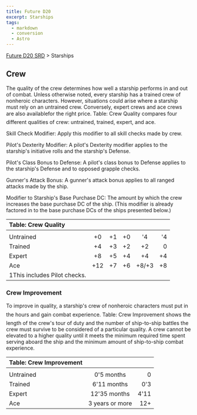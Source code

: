 ```yaml
---
title: Future D20
excerpt: Starships
tags:
  - markdown
  - conversion
  - Astro
---
```






[Future D20 SRD]( / ) > Starships




## Crew


The quality of the crew determines how well a starship performs in and out of combat. Unless otherwise noted, every starship has a trained crew of nonheroic characters. However, situations could arise where a starship must rely on an untrained crew. Conversely, expert crews and ace crews are also availablefor the right price. Table: Crew Quality compares four different qualities of crew: untrained, trained, expert, and ace.


Skill Check Modifier: Apply this modifier to all skill checks made by crew.


Pilot's Dexterity Modifier: A pilot's Dexterity modifier applies to the starship's initiative rolls and the starship's Defense.


Pilot's Class Bonus to Defense: A pilot's class bonus to Defense applies to the starship's Defense and to opposed grapple checks.


Gunner's Attack Bonus: A gunner's attack bonus applies to all ranged attacks made by the ship.


Modifier to Starship's Base Purchase DC: The amount by which the crew increases the base purchase DC of the ship. (This modifier is already factored in to the base purchase DCs of the ships presented below.)


| Table: Crew Quality |  |  |  |  |  |
| :--------------------- | :--: | :--: | :--: | :--: | --: |
|  |  |  |  |  |  |
| Untrained | +0 | +1 | +0 | '4 | '4 |
| Trained | +4 | +3 | +2 | +2 | 0 |
| Expert | +8 | +5 | +4 | +4 | +4 |
| Ace | +12 | +7 | +6 | +8/+3 | +8 |
| 1This includes Pilot checks. |  |  |  |  |  |



### Crew Improvement


To improve in quality, a starship's crew of nonheroic characters must put in the hours and gain combat experience. Table: Crew Improvement shows the length of the crew's tour of duty and the number of ship-to-ship battles the crew must survive to be considered of a particular quality. A crew cannot be elevated to a higher quality until it meets the minimum required time spent serving aboard the ship and the minimum amount of ship-to-ship combat experience.


| Table: Crew Improvement |  |  |
| :------------------------- | :--: | --: |
|  |  |  |
| Untrained | 0'5 months | 0 |
| Trained | 6'11 months | 0'3 |
| Expert | 12'35 months | 4'11 |
| Ace | 3 years or more | 12+ |




